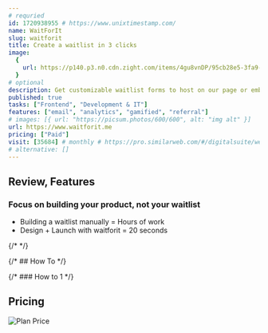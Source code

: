 ```yaml
---
# requried
id: 1720938955 # https://www.unixtimestamp.com/
name: WaitForIt
slug: waitforit
title: Create a waitlist in 3 clicks
image:
  {
    url: https://p140.p3.n0.cdn.zight.com/items/4gu8vnDP/95cb28e5-3fa9-4fed-a3c6-5e974f2ec623.jpg,
  }
# optional
description: Get customizable waitlist forms to host on our page or embed into your own site in 20 seconds
published: true
tasks: ["Frontend", "Development & IT"]
features: ["email", "analytics", "gamified", "referral"]
# images: [{ url: "https://picsum.photos/600/600", alt: "img alt" }]
url: https://www.waitforit.me
pricing: ["Paid"]
visit: [35684] # monthly # https://pro.similarweb.com/#/digitalsuite/websiteanalysis/home
# alternative: []
---
```


## Review, Features

### Focus on building your product, not your waitlist

- Building a waitlist manually = Hours of work
- Design + Launch with waitforit = 20 seconds

{/* <DetailYoutube videoId="" startTime={0} /> */}

{/* ## How To */}

{/* ### How to 1 */}

## Pricing

<Img
  src="https://p140.p3.n0.cdn.zight.com/items/qGub85wq/c3f74505-d8ac-4cb9-8fb8-1bb62f224964.jpg"
  alt="Plan Price"
/>
